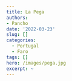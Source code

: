 ```yaml
---
title: La Pega
authors: 
- Pancho
date: '2022-03-23'
slug: []
categories:
  - Portugal
  - Faro
tags: []
hero: /images/pega.jpg
excerpt: ~
---
```

